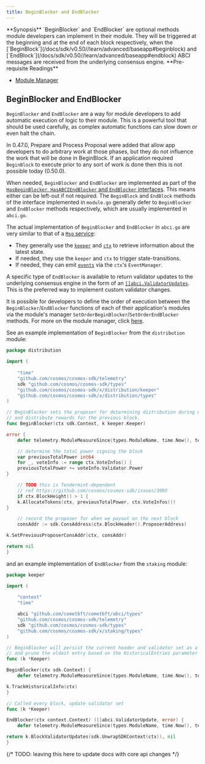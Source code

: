 ```yaml
---
title: BeginBlocker and EndBlocker
---
```


<Note>
**Synopsis**
`BeginBlocker` and `EndBlocker` are optional methods module developers can implement in their module. They will be triggered at the beginning and at the end of each block respectively, when the [`BeginBlock`](/docs/sdk/v0.50//learn/advanced/baseapp#beginblock) and [`EndBlock`](/docs/sdk/v0.50//learn/advanced/baseapp#endblock) ABCI messages are received from the underlying consensus engine.
</Note>

<Note>
**Pre-requisite Readings**

* [Module Manager](/docs/sdk/v0.50/build/building-modules/module-manager)

</Note>

## BeginBlocker and EndBlocker

`BeginBlocker` and `EndBlocker` are a way for module developers to add automatic execution of logic to their module. This is a powerful tool that should be used carefully, as complex automatic functions can slow down or even halt the chain.

In 0.47.0, Prepare and Process Proposal were added that allow app developers to do arbitrary work at those phases, but they do not influence the work that will be done in BeginBlock. If an application required `BeginBlock` to execute prior to any sort of work is done then this is not possible today (0.50.0).

When needed, `BeginBlocker` and `EndBlocker` are implemented as part of the [`HasBeginBlocker`, `HasABCIEndBlocker` and `EndBlocker` interfaces](/docs/sdk/v0.50/build/building-modules/module-manager#appmodule). This means either can be left-out if not required. The `BeginBlock` and `EndBlock` methods of the interface implemented in `module.go` generally defer to `BeginBlocker` and `EndBlocker` methods respectively, which are usually implemented in `abci.go`.

The actual implementation of `BeginBlocker` and `EndBlocker` in `abci.go` are very similar to that of a [`Msg` service](/docs/sdk/v0.50/build/building-modules/msg-services):

* They generally use the [`keeper`](/docs/sdk/v0.50/build/building-modules/keeper) and [`ctx`](/docs/sdk/v0.50//learn/advanced/context) to retrieve information about the latest state.
* If needed, they use the `keeper` and `ctx` to trigger state-transitions.
* If needed, they can emit [`events`](/docs/sdk/v0.50//learn/advanced/events) via the `ctx`'s `EventManager`.

A specific type of `EndBlocker` is available to return validator updates to the underlying consensus engine in the form of an [`[]abci.ValidatorUpdates`](https://docs.cometbft.com/v0.37/spec/abci/abci++_methods#endblock). This is the preferred way to implement custom validator changes.

It is possible for developers to define the order of execution between the `BeginBlocker`/`EndBlocker` functions of each of their application's modules via the module's manager `SetOrderBeginBlocker`/`SetOrderEndBlocker` methods. For more on the module manager, click [here](/docs/sdk/v0.50/build/building-modules/module-manager).

See an example implementation of `BeginBlocker` from the `distribution` module:

```go expandable
package distribution

import (
    
	"time"
    "github.com/cosmos/cosmos-sdk/telemetry"
	sdk "github.com/cosmos/cosmos-sdk/types"
    "github.com/cosmos/cosmos-sdk/x/distribution/keeper"
    "github.com/cosmos/cosmos-sdk/x/distribution/types"
)

// BeginBlocker sets the proposer for determining distribution during endblock
// and distribute rewards for the previous block.
func BeginBlocker(ctx sdk.Context, k keeper.Keeper)

error {
    defer telemetry.ModuleMeasureSince(types.ModuleName, time.Now(), telemetry.MetricKeyBeginBlocker)

	// determine the total power signing the block
	var previousTotalPower int64
    for _, voteInfo := range ctx.VoteInfos() {
    previousTotalPower += voteInfo.Validator.Power
}

	// TODO this is Tendermint-dependent
	// ref https://github.com/cosmos/cosmos-sdk/issues/3095
    if ctx.BlockHeight() > 1 {
    k.AllocateTokens(ctx, previousTotalPower, ctx.VoteInfos())
}

	// record the proposer for when we payout on the next block
    consAddr := sdk.ConsAddress(ctx.BlockHeader().ProposerAddress)

k.SetPreviousProposerConsAddr(ctx, consAddr)

return nil
}
```

and an example implementation of `EndBlocker` from the `staking` module:

```go expandable
package keeper

import (
    
	"context"
    "time"

	abci "github.com/cometbft/cometbft/abci/types"
    "github.com/cosmos/cosmos-sdk/telemetry"
	sdk "github.com/cosmos/cosmos-sdk/types"
    "github.com/cosmos/cosmos-sdk/x/staking/types"
)

// BeginBlocker will persist the current header and validator set as a historical entry
// and prune the oldest entry based on the HistoricalEntries parameter
func (k *Keeper)

BeginBlocker(ctx sdk.Context) {
    defer telemetry.ModuleMeasureSince(types.ModuleName, time.Now(), telemetry.MetricKeyBeginBlocker)

k.TrackHistoricalInfo(ctx)
}

// Called every block, update validator set
func (k *Keeper)

EndBlocker(ctx context.Context) ([]abci.ValidatorUpdate, error) {
    defer telemetry.ModuleMeasureSince(types.ModuleName, time.Now(), telemetry.MetricKeyEndBlocker)

return k.BlockValidatorUpdates(sdk.UnwrapSDKContext(ctx)), nil
}
```

{/* TODO: leaving this here to update docs with core api changes */}
